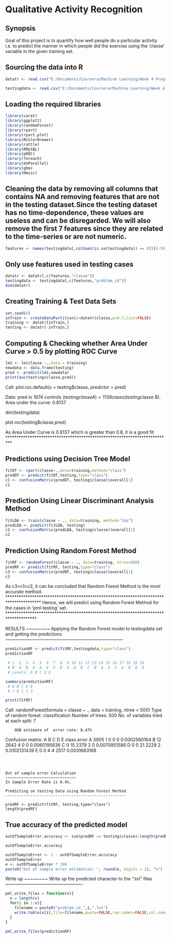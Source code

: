 
Qualitative Activity Recognition
===========================================================================================

Synopsis
--------
Goal of this project is to quantify how well people do a particular activity i.e. to predict the manner in which people did the exercise using the 'classe' variable in the given training set.

Sourcing the data into R
-------------------------
```{r}
datatr <- read.csv("E:/Documents/Coursera/Machine Learning/Week 4 Programming Assignment/pml-training.csv",na.strings=c("NA","#DIV/0!",""))

testingdata <- read.csv("E:/Documents/Coursera/Machine Learning/Week 4 Programming Assignment/pml-testing.csv",na.strings=c("NA","#DIV/0!",""))
```

Loading the required libraries
------------------------------
```{r}
library(caret)
library(ggplot2)
library(randomForest)
library(rpart)
library(rpart.plot)
library(RColorBrewer)
library(rattle)
library(RMySQL)
library(pROC)
library(foreach)
library(doParallel)
library(gbm)
library(Hmisc)

```

## Cleaning the data by removing all columns that contains NA and removing features that are not in the testing dataset.Since the testing dataset has no time-dependence, these values are useless and can be disregarded.  We will also remove the first 7 features since they are related to the time-series or are not numeric.
```{r}
features <- names(testingdata[,colSums(is.na(testingdata)) == 0])[8:59]
```

Only use features used in testing cases
---------------------------------------
```{r}
datatr <- datatr[,c(features,"classe")]
testingdata <- testingdata[,c(features,"problem_id")]
dim(datatr)
```

Creating Training & Test Data Sets
----------------------------------
```{r}
set.seed(6)
inTrain <- createDataPartition(y=datatr$classe,p=0.7,list=FALSE)
training <- datatr[inTrain,]
testing <- datatr[-inTrain,]
```

Computing & Checking whether Area Under Curve > 0.5 by plotting ROC Curve
-------------------------------------------------------------------------
```{r}
lm1 <- lm(classe ~.,data = training)
newdata <- data.frame(testing)
pred <- predict(lm1,newdata)
print(auc(testing$classe,pred))
```

Call:
plot.roc.default(x = testing$classe, predictor = pred)

Data: pred in 1674 controls (testing$classe A) < 1139 cases (testing$classe B).
Area under the curve: 0.8137

dim(testingdata)

plot.roc(testing$classe,pred)

As Area Under Curve is 0.8137 which is greater than 0.8, it is a good fit.
**************************************************************************

Predictions using Decision Tree  Model
--------------------------------------
```{r}
fitDT <- rpart(classe~.,data=training,method="class")
predDT <- predict(fitDT,testing,type="class")
c1 <- confusionMatrix(predDT, testing$classe)$overall[1]
c1
```

Prediction Using Linear Discriminant Analysis Method
----------------------------------------------------
```{r}
fitLDA <- train(classe ~ ., data=training, method="lda")
predLDA <- predict(fitLDA, testing)
c2 <- confusionMatrix(predLDA, testing$classe)$overall[1]
c2
```

Prediction Using Random Forest Method
-------------------------------------
```{r}
fitRF <- randomForest(classe ~ ., data=training, ntree=500)
predRF <- predict(fitRF, testing,type="class")
c3 <- confusionMatrix(predRF, testing$classe)$overall[1]
c3
```

As c3>c1>c2, it can be concluded that Random Forest Method is the most accurate method.
***************************************************************************************
Hence, we will predict using Random Forest Method for the cases in 'pml-testing' set.
*************************************************************************************

RESULTS
~~~~~~~~
Applying the Random Forest model to testingdata set and getting the predictions
--------------------------------------------------------------------------------
```{r}
predictionRF <- predict(fitRF,testingdata,type="class")
predictionRF

 # 1  2  3  4  5  6  7  8  9 10 11 12 13 14 15 16 17 18 19 20 
 # B  A  B  A  A  E  D  B  A  A  B  C  B  A  E  E  A  B  B  B 
 # Levels: A B C D E

summary(predictionRF)
 # A B C D E 
 # 7 8 1 1 3

print(fitRF)
```
Call:
 randomForest(formula = classe ~ ., data = training, ntree = 500) 
               Type of random forest: classification
                     Number of trees: 500
No. of variables tried at each split: 7

        OOB estimate of  error rate: 0.47%
Confusion matrix:
     A    B    C    D    E  class.error
A 3905    1    0    0    0 0.0002560164
B   12 2642    4    0    0 0.0060195636
C    0   15 2379    2    0 0.0070951586
D    0    0   21 2229    2 0.0102131439
E    0    0    4    4 2517 0.0031683168

```



Out of sample error Calculation
~~~~~~~~~~~~~~~~~~~~~~~~~~~~~~~
In Sample Error Rate is 0.4%.

Predicting on testing Data using Random Forest Method
-----------------------------------------------------

predRF <- predict(fitRF, testing,type="class")
length(predRF)
```

True accuracy of the predicted model
------------------------------------
```{r}
outOfSampleError.accuracy <- sum(predRF == testing$classe)/length(predRF)

outOfSampleError.accuracy

outOfSampleError <- 1 - outOfSampleError.accuracy
outOfSampleError
e <- outOfSampleError * 100
paste0("Out of sample error estimation: ", round(e, digits = 2), "%")

```

Write up
~~~~~~~~
Write up the predicted character to the ".txt" files
----------------------------------------------------
```{r}
pml_write_files = function(x){
  n = length(x)
  for(i in 1:n){
    filename = paste0("problem_id_",i,".txt")
    write.table(x[i],file=filename,quote=FALSE,row.names=FALSE,col.names=FALSE)
  }
}

pml_write_files(predictionRF)
```


